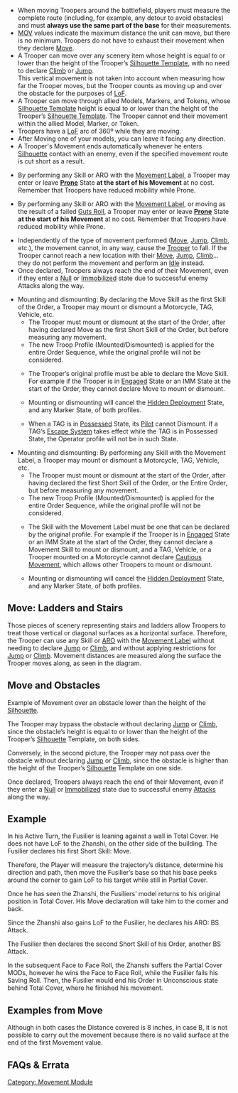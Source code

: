 {{section-movement-module}}


* When moving Troopers around the battlefield, players must measure the complete route (including, for example, any detour to avoid obstacles) and must '''always use the same part of the base''' for their measurements.
* [[MOV]] values indicate the maximum distance the unit can move, but there is no minimum. Troopers do not have to exhaust their movement when they declare [[Move]].
* A Trooper can move over any scenery item whose height is equal to or lower than the height of the Trooper’s [[Silhouette Template]], with no need to declare [[Climb]] or [[Jump]]. <br> This vertical movement is not taken into account when measuring how far the Trooper moves, but the Trooper counts as moving up and over the obstacle for the purposes of [[LoF]].
* A Trooper can move through allied Models, Markers, and Tokens, whose [[Silhouette Template]] height is equal to or lower than the height of the Trooper’s [[Silhouette Template]]. The Trooper cannot end their movement within the allied Model, Marker, or Token.
* Troopers have a [[LoF]] arc of 360º while they are moving.
* After Moving one of your models, you can leave it facing any direction.
* A Trooper's Movement ends automatically whenever he enters [[Silhouette]] contact with an enemy, even if the specified movement route is cut short as a result.
{{c1}}
* By performing any Skill or ARO with the [[Movement Label]], a Trooper may enter or leave '''[[Prone]]''' State '''at the start of his Movement''' at no cost. Remember that Troopers have reduced mobility while Prone. 
{{c1end}}
{{n4list}}
* By performing any Skill or ARO with the [[Movement Label]], or moving as the result of a failed [[Guts Roll]], a Trooper may enter or leave '''[[Prone]]''' State '''at the start of his Movement''' at no cost. Remember that Troopers have reduced mobility while Prone. 
{{n4end}}
* Independently of the type of movement performed ([[Move]], [[Jump]], [[Climb]], etc.), the movement cannot, in any way, cause the [[Trooper]] to fall. If the Trooper cannot reach a new location with their [[Move]], [[Jump]], [[Climb]]…  they do not perform the movement and perform an [[Idle]] instead.
* Once declared, Troopers always reach the end of their Movement, even if they enter a [[Null]] or [[Immobilized]] state due to successful enemy Attacks along the way.
{{n4list}}
{{update | PDF 2.1, July 2023}}
* Mounting and dismounting: By {{erratahighlight}}declaring the Move Skill as the first Skill of the Order{{erratahighlight-end}}, a Trooper may mount or dismount a Motorcycle, TAG, Vehicle, etc.
** The Trooper must mount or dismount at the start of the Order, after having declared {{erratahighlight}}Move as the first Short Skill of the Order{{erratahighlight-end}}, but before measuring any movement.
** The new Troop Profile (Mounted/Dismounted) is applied for the entire Order Sequence, while the original profile will not be considered.
** {{erratahighlight}}The Trooper’s original profile must be able to declare the Move Skill. For example if the Trooper is in [[Engaged]] State or an IMM State at the start of the Order, they cannot declare Move to mount or dismount.{{erratahighlight-end}}
** Mounting or dismounting will cancel the [[Hidden Deployment]] State, and any Marker State, of both profiles.
** {{erratahighlight}}When a TAG is in [[Possessed]] State, its [[Pilot]] cannot Dismount. If a TAG’s [[Escape System]] takes effect while the TAG is in Possessed State, the Operator profile will not be in such State.{{erratahighlight-end}}
{{update-end}}
{{original}}
* Mounting and dismounting: By {{originalhighlight}}performing any Skill with the Movement Label{{originalhighlight-end}}, a Trooper may mount or dismount a Motorcycle, TAG, Vehicle, etc.
** The Trooper must mount or dismount at the start of the Order, after having declared {{originalhighlight}}the first Short Skill of the Order, or the Entire Order{{originalhighlight-end}}, but before measuring any movement.
** The new Troop Profile (Mounted/Dismounted) is applied for the entire Order Sequence, while the original profile will not be considered.
** {{originalhighlight}}The Skill with the Movement Label must be one that can be declared by the original profile. For example if the Trooper is in [[Engaged]] State or an IMM State at the start of the Order, they cannot declare a Movement Skill to mount or dismount, and a TAG, Vehicle, or a Trooper mounted on a Motorcycle cannot declare [[Cautious Movement]], which allows other Troopers to mount or dismount.{{originalhighlight-end}}
** Mounting or dismounting will cancel the [[Hidden Deployment]] State, and any Marker State, of both profiles.
{{original-end}}
{{n4end}}


== Move: Ladders and Stairs ==
{{greybox-start | Move: Ladders and Stairs}}
{{image | name=eng-ladders.jpg | style=512border }}

{{image | name=eng-stairs.jpg | style=512border }}

Those pieces of scenery representing stairs and ladders allow Troopers to treat those vertical or diagonal surfaces as a horizontal surface. Therefore, the Trooper can use any Skill or [[ARO]] with the [[Movement Label]] without needing to declare [[Jump]] or [[Climb]], and without applying restrictions for [[Jump]] or [[Climb]]. Movement distances are measured along the surface the Trooper moves along, as seen in the diagram.
{{greybox-end}}


== Move and Obstacles ==
{{greybox-start | Move and Obstacles}}
Example of Movement over an obstacle lower than the height of the [[Silhouette]]. 

{{image | name=eng-vault-pass.jpg | style=512border }}

The Trooper may bypass the obstacle without declaring [[Jump]] or [[Climb]], since the obstacle’s height is equal to or lower than the height of the Trooper’s [[Silhouette]] Template, on both sides.

{{image | name=eng-vault-fail.jpg | style=512border }}

Conversely, in the second picture, the Trooper may not pass over the obstacle without declaring [[Jump]] or [[Climb]], since the obstacle is higher than the height of the Trooper’s [[Silhouette]] Template on one side.
{{greybox-end}}


{{remember-start}}
Once declared, Troopers always reach the end of their Movement, even if they enter a [[Null]] or [[Immobilized]] state due to successful enemy [[Attack]]s along the way.
{{remember-end}}


== Example ==
{{greybox-start | Example of Movement }}
{{image | name=eng-move-example-1-1024.jpg | style=512border }}

In his Active Turn, the Fusilier is leaning against a wall in Total Cover. He does not have LoF to the Zhanshi, on the other side of the building. The Fusilier declares his first Short Skill: Move.

Therefore, the Player will measure the trajectory’s distance, determine his direction and path, then move the Fusilier’s base so that his base peeks around the corner to gain LoF to his target while still in Partial Cover.

{{image | name=eng-move-example-2-1024.jpg | style=512border }}

Once he has seen the Zhanshi, the Fusiliers’ model returns to his original position in Total Cover. His Move declaration will take him to the corner and back.

{{image | name=eng-move-example-3-1024.jpg | style=512border }}

Since the Zhanshi also gains LoF to the Fusilier, he declares his ARO: BS Attack.

The Fusilier then declares the second Short Skill of his Order, another BS Attack.

In the subsequent Face to Face Roll, the Zhanshi suffers the Partial Cover MODs, however he wins the Face to Face Roll, while the Fusilier fails his Saving Roll. Then, the Fusilier would end his Order in Unconscious state behind Total Cover, where he finished his movement.

{{image | name=eng-move-example-4-1024.jpg | style=512border }}
{{greybox-end}}


== Examples from Move ==
{{greybox-start | Move over catwalks and narrow corridors }}
{{image | name=eng-move-narrow-1-1024.jpg | style=512border }}

{{image | name=eng-move-narrow-2-1024.jpg | style=512border }}

{{image | name=eng-move-narrow-3-1024.jpg | style=512border }}
{{greybox-end}}


{{greybox-start | Order (Move + Move) on surfaces that are smaller than the base}}
{{image | name=eng-move-smaller-than-base.jpg | style=512border }}

Although in both cases the Distance covered is 8 inches, in case B, it is not possible to carry out the movement because there is no valid surface at the end of the first Movement value.
{{greybox-end}}


== FAQs & Errata ==

{{faqbox |
type = faq |
title = N4 FAQ |
version = 1.0, Jan 2021 |
q = Q: How does the Possessed State interact with Pilots, Dismounting, and Escape Systems? |
a = A: When a TAG is in Possessed State, its Pilot cannot Mount or Dismount. If a TAG's Escape System takes effect while the TAG is in Possessed State, the operator profile will not be in Possessed State. |
related = [[Escape System]], [[General Movement Rules]], [[Pilot]], [[Possessed State]] }}

{{section-movement-module}}



[[Category: Movement Module]]